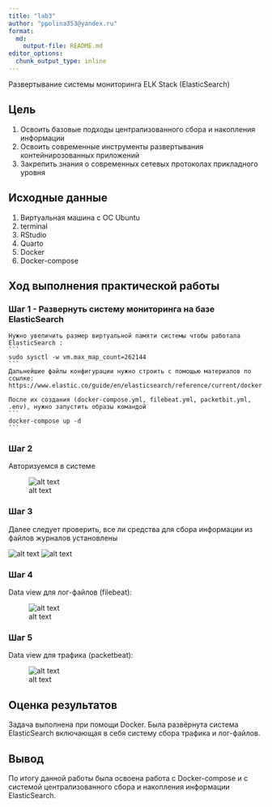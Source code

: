```yaml
---
title: "lab3"
author: "ppolina353@yandex.ru"
format:   
  md:
    output-file: README.md
editor_options: 
  chunk_output_type: inline
---
```

Развертывание системы мониторинга ELK Stack (ElasticSearch)

## Цель 

1. Освоить базовые подходы централизованного сбора и накопления информации
2. Освоить современные инструменты развертывания контейнирозованных приложений
3. Закрепить знания о современных сетевых протоколах прикладного уровня

## Исходные данные

1. Виртуальная машина с ОС Ubuntu
2. terminal
3. RStudio
4. Quarto
5. Docker
6. Docker-compose

## Ход выполнения практической работы

### Шаг 1 - Развернуть систему мониторинга на базе ElasticSearch

    Нужно увеличить размер виртуальной памяти системы чтобы работала ElasticSearch :
    ```
    sudo sysctl -w vm.max_map_count=262144
    ```
    Дальнейшие файлы конфигурации нужно строить с помощью материалов по ссылке: https://www.elastic.co/guide/en/elasticsearch/reference/current/docker.html
    
    После их создания (docker-compose.yml, filebeat.yml, packetbit.yml, .env), нужно запустить образы командой
    ```
    docker-compose up -d
    ```

### Шаг 2

Авторизуемся в системе

![alt text](1.jpg)

### Шаг 3 

Далее следует проверить, все ли средства для сбора информации из файлов журналов установлены

![alt text](2.jpg)
![alt text](3.jpg)

### Шаг 4

Data view для лог-файлов (filebeat):

![alt text](4.jpg)

### Шаг 5

Data view для трафика (packetbeat):

![alt text](5.jpg)

## Оценка результатов

Задача выполнена при помощи Docker. 
Была развёрнута система ElasticSearch включающая в себя систему сбора трафика и лог-файлов.

## Вывод

По итогу данной работы была освоена работа с Docker-compose и с системой централизованного сбора и накопления информации ElasticSearch.
